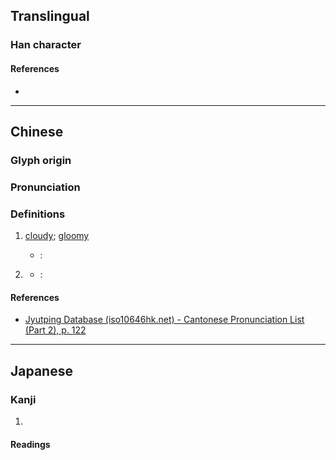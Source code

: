 {{character info/new}}
==Translingual==

===Han character===
{{Han char|rn=72|rad=日|as=05|sn=9|four=|canj=ADJ|ids=⿰日末}}

====References====
* {{Han ref|kx=0493.150|dkj=13848|dj=0857.030|hdz=21497.020|uh=6629|ud=26153}}

----

==Chinese==
{{zh-forms}}

===Glyph origin===
{{Han etym}}

===Pronunciation===
{{zh-pron
|m=mò
|c=mut6
|mc=y
|oc=y
|cat=
}}

===Definitions===
{{zh-hanzi}}

# {{zh-hg}} [[cloudy]]; [[gloomy]]
#* ''{{w|Jiyun}}'': {{zh-l|'''昩'''，日中不明。}}
# {{zh-hg}} {{zh-alt-form|昧|[[star]]}}
#* ''{{w|Guangyun}}'': {{zh-l|'''昩'''，星也。《易》曰，日中見'''昩'''。案《音義》云《字林》作[[昧]]，斗杓後星，王肅音妹。}}

====References====
* [http://www.iso10646hk.net/jp/document/download.jsp Jyutping Database (iso10646hk.net) - Cantonese Pronunciation List (Part 2), p. 122]

----

==Japanese==

===Kanji===
{{ja-kanji|grade=|rs=日05}}

# {{defn|lang=ja|sort=日05}}

====Readings====
{{ja-readings
|goon=まち
|kanon=ばつ
|kun=くら-い
}}